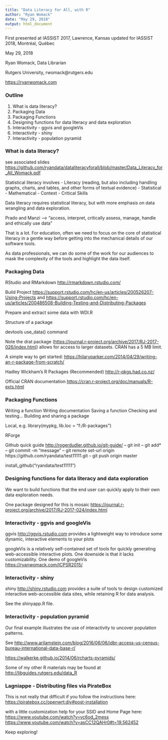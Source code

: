 ```yaml
---
title: "Data Literacy for All, with R"
author: "Ryan Womack"
date: "May 29, 2018"
output: html_document
---
```


First presented at IASSIST 2017, Lawrence, Kansas
updated for IASSIST 2018, Montréal, Québec

May 29, 2018

Ryan Womack, Data Librarian

Rutgers University, rwomack@rutgers.edu

<https://ryanwomack.com>


### Outline

1. What is data literacy?
2. Packaging Data
3. Packaging Functions
4. Designing functions for data literacy and data exploration
5. Interactivity - ggvis and googleVis
6. Interactivity - shiny
7. Interactivity - population pyramid

### What is data literacy?

see associated slides 
<https://github.com/ryandata/dataliteracyforall/blob/master/Data_Literacy_for_All_Womack.pdf>

Statistical literacy involves
- Literacy (reading, but also including handling graphs, charts, and
tables, and other forms of textual evidence)
- Statistical
- Mathematical
- Context
- Critical Skills

Data literacy requires statistical literacy, but with more emphasis on data wrangling and data exploration.

Prado and Manzi --> "access, interpret, critically assess, manage, handle and ethically use data”

That is a lot. For education, often we need to focus on the core of statistical literacy in a gentle way before getting into the mechanical details of our software tools.

As data professionals, we can do some of the work for our audiences to mask the complexity of the tools and highlight the data itself.

### Packaging Data

RStudio and RMarkdown <http://rmarkdown.rstudio.com/>

Build Project
<https://support.rstudio.com/hc/en-us/articles/200526207-Using-Projects>
and
<https://support.rstudio.com/hc/en-us/articles/200486508-Building-Testing-and-Distributing-Packages>

Prepare and extract some data with WDI.R

Structure of a package

devtools
use_data() command


Note the drat package (<https://journal.r-project.org/archive/2017/RJ-2017-026/index.html>) allows for access to larger datasets.  CRAN has a 5 MB limit.

A simple way to get started:
<https://hilaryparker.com/2014/04/29/writing-an-r-package-from-scratch/>

Hadley Wickham's R Packages (Recommended)
<http://r-pkgs.had.co.nz/>

Official CRAN documentation
<https://cran.r-project.org/doc/manuals/R-exts.html>

### Packaging Functions

Writing a function
Writing documentation
Saving a function
Checking and testing...
Building and sharing a package


Local, e.g.
 library(mypkg, lib.loc = "f:/R-packages")

RForge

Github
quick guide <http://rogerdudler.github.io/git-guide/>
-- git init
-- git add*
-- git commit -m "message"
-- git remote set-url origin https://github.com/ryandata/test11111.git
-- git push origin master

install_github("ryandata/test11111")

### Designing functions for data literacy and data exploration

We want to build functions that the end user can quickly apply to their own data exploration needs.

One package designed for this is mosaic
<https://journal.r-project.org/archive/2017/RJ-2017-024/index.html>

### Interactivity - ggvis and googleVis

ggvis <http://ggvis.rstudio.com> provides a lightweight way to introduce some dynamic, interactive elements to your plots

googleVis is a relatively self-contained set of tools for quickly generating web-accessible interactive plots.  One downside is that it lacks customizability.
One demo of googleVis
<https://ryanwomack.com/ICPSR2015/>

### Interactivity - shiny

shiny <http://shiny.rstudio.com> provides a suite of tools to design customized interactive web-accessible data sites, while retaining R for data analysis.

See the shinyapp.R file.

### Interactivity - population pyramid

Our final example illustrates the use of interactivity to uncover population patterns.

See 
<http://www.arilamstein.com/blog/2016/06/06/idbr-access-us-census-bureau-international-data-base-r/>

<https://walkerke.github.io/2014/06/rcharts-pyramids/>


Some of my other R materials may be found at 
<http://libguides.rutgers.edu/data_R>

### Lagniappe - Distributing files via PirateBox

This is not really that difficult if you follow the instructions here:
<https://piratebox.cc/openwrt:diy#post-installation>

with a little customization help for your SSID and Home Page here:
<https://www.youtube.com/watch?v=vc6od_2mess>
<https://www.youtube.com/watch?v=asCC12QAHr0#t=19.562452>

Keep exploring!

